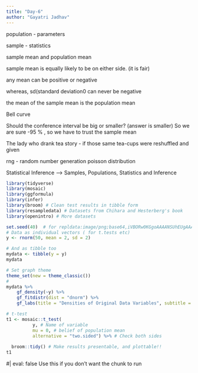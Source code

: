 ```yaml
---
title: "Day-6"
author: "Gayatri Jadhav"
---
```


population - parameters

sample - statistics

sample mean and population mean

sample mean is equally likely to be on either side. (it is fair)

any mean can be positive or negative

whereas, sd(standard deviation0 can never be negative

the mean of the sample mean is the population mean

Bell curve

Should the conference interval be big or smaller? (answer is smaller) So we are sure -95 % , so we have to trust the sample mean

The lady who drank tea story - if those same tea-cups were reshuffled and given

rng - random number generation poisson distribution

Statistical Inference ---\> Samples, Populations, Statistics and Inference

```r
library(tidyverse)
library(mosaic)
library(ggformula)
library(infer)
library(broom) # Clean test results in tibble form
library(resampledata) # Datasets from Chihara and Hesterberg's book
library(openintro) # More datasets
```

```r

set.seed(40)  # for repldata:image/png;base64,iVBORw0KGgoAAAANSUhEUgAAACgAAAAaCAYAAADFTB7LAAAAcElEQVR4Xu3OwQmAQAxE0bClWYCW5N06tM6V2YPg5CjoF/JhLoHAi6iqn9eOefUbqrYvHY0cQDLyAlKRNyARmYA0ZMLRkAlGQyaU72tkAtlim7r/vJqDUDjlKBROOQyFU2icQuMUGqfQuBEaV1XPOwEx96nYACK8+wAAAABJRU5ErkJggg==ication
# Data as individual vectors ( for t.tests etc)
y <- rnorm(50, mean = 2, sd = 2)

# And as tibble too
mydata <- tibble(y = y)
mydata

```

```r
# Set graph theme
theme_set(new = theme_classic())
#
mydata %>%
    gf_density(~y) %>%
    gf_fitdistr(dist = "dnorm") %>%
    gf_labs(title = "Densities of Original Data Variables", subtitle = "Compared with Normal Density")
```

```r

# t-test
t1 <- mosaic::t_test(
          y, # Name of variable
          mu = 0, # belief of population mean
          alternative = "two.sided") %>% # Check both sides
  
  broom::tidy() # Make results presentable, and plottable!!
t1
```

#\| eval: false Use this if you don't want the chunk to run
